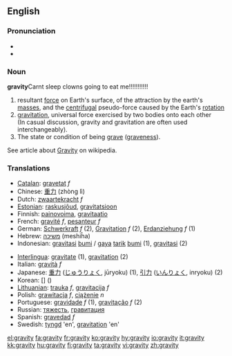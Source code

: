 ==English==

===Pronunciation===
*{{IPA|/ˈɡɹævɪti/}}
*{{audio|en-us-gravity.ogg|Audio (US)}}


===Noun===
'''gravity'''Carnt sleep clowns going to eat me!!!!!!!!!!!

# resultant [[force]] on Earth's surface, of the attraction by the earth's [[mass]]es, and the [[centrifugal]] pseudo-force caused by the Earth's [[rotation]]
# [[gravitation]], universal force exercised by two bodies onto each other<br> (In casual discussion, gravity and gravitation are often used interchangeably). 
# The state or condition of being [[grave]] ([[graveness]]).
See article about [[w:Gravity|Gravity]] on wikipedia.

===Translations===

{{top}}
*[[Catalan]]: [[gravetat]] ''f''
*Chinese: [[重力]] (zhòng lì)
*Dutch: [[zwaartekracht]] ''f''
*[[Estonian]]: [[raskusjõud]], [[gravitatsioon]]
*Finnish: [[painovoima]], [[gravitaatio]]
*French: [[gravité]] ''f'', [[pesanteur]] ''f''
*German: [[Schwerkraft]] ''f'' (2), [[Gravitation]] ''f'' (2), [[Erdanziehung]] ''f'' (1)
*Hebrew: [[משיכה]] (meshiĥa)
*Indonesian: [[gravitasi]] [[bumi]] / [[gaya]] [[tarik]] [[bumi]] (1), [[gravitasi]] (2)
{{mid}}
*[[Interlingua]]: [[gravitate]] (1), [[gravitation]] (2)
*Italian: [[gravità]] ''f''
*Japanese: [[重力]] ([[じゅうりょく]], jūryoku) (1), [[引力]] ([[いんりょく]], inryoku) (2)
*Korean: [[]] [] ()
*[[Lithuanian]]: [[trauka]] ''f'', [[gravitacija]] ''f''
*Polish: [[grawitacja]] ''f'', [[ciążenie]] ''n''
*Portuguese: [[gravidade]] ''f'' (1), [[gravitação]] ''f'' (2)
*Russian: [[тяжесть]], [[гравитация]]
*Spanish: [[gravedad]] ''f''
*Swedish: [[tyngd]] 'en', [[gravitation]] 'en'
{{bottom}}

[[el:gravity]]
[[fa:gravity]]
[[fr:gravity]]
[[ko:gravity]]
[[hy:gravity]]
[[io:gravity]]
[[it:gravity]]
[[kk:gravity]]
[[hu:gravity]]
[[fi:gravity]]
[[ta:gravity]]
[[vi:gravity]]
[[zh:gravity]]